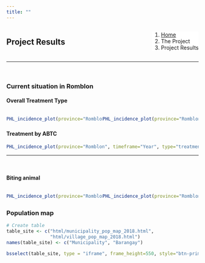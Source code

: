 ```yaml
---
title: ""
---
```


<!--Create a block for title and breadcrumbs to appear on same line-->
<div style="width: 100%; display: inline-block;">
<div style="float: left;">
## Project Results
</div>
<div style="float: right;">
<ol class="breadcrumb" style="background-color:white;">
  <li class="breadcrumb-item"><a href="index.html">Home</a></li>
  <li class="breadcrumb-item">The Project</li>
  <li class="breadcrumb-item active">Project Results</li>
</ol>
</div>
</div>
<hr class="hr-orange">

<br>

<!--Begin page content!-->

### Current situation in Romblon {.tabset}

#### Overall Treatment Type

<div style="float: left; width: 50%">

```r
PHL_incidence_plot(province="Romblon", timeframe="Year", type="treatment")
```

</div>
<div style="float: right; width: 50%">

```r
PHL_incidence_plot(province="Romblon", timeframe="Quarterly", type="treatment")
```

</div>

<hr class="hr-grey">

<br>

#### Treatment by ABTC

```r
PHL_incidence_plot(province="Romblon", timeframe="Year", type="treatment", by_abtc=TRUE)
```

<hr class="hr-grey">

<br>

#### Biting animal

<div style="float: left; width: 50%">

```r
PHL_incidence_plot(province="Romblon", timeframe="Year", type="biter")
```

</div>

<div style="float: right; width: 50%">

```r
PHL_incidence_plot(province="Romblon", timeframe="Quarterly", type="biter")
```

</div>

<hr class="hr-grey">

<br>

### Population map  
  
```r
# Create table
table_site <- c("html/municipality_pop_map_2018.html",
                "html/village_pop_map_2018.html")
names(table_site) <- c("Municipality", "Barangay")

bsselect(table_site, type = "iframe", frame_height=550, style="btn-primary", show_tick=TRUE, height=0)
```
